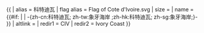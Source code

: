 {{ {{{1<noinclude>|country showdata</noinclude>}}}
| alias = 科特迪瓦
| flag alias = Flag of Cote d'Ivoire.svg
| size = {{{size|}}}
| name = {{#if: {{{name|}}} | {{{name|}}} | -{zh-cn:科特迪瓦; zh-tw:象牙海岸 ;zh-hk:科特迪瓦; zh-sg:象牙海岸;}- }}
| altlink = {{{altlink|}}}
<noinclude>
| redir1 = CIV
| redir2 = Ivory Coast
</noinclude>
}}